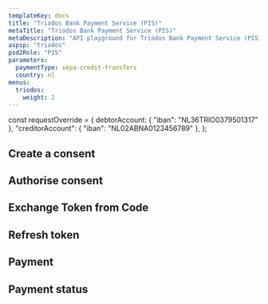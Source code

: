 ```yaml
---
templateKey: docs
title: "Triodos Bank Payment Service (PIS)"
metaTitle: "Triodos Bank Payment Service (PIS)"
metaDescription: "API playground for Triodos Bank Payment Service (PIS)"
aspsp: "triodos"
psd2Role: "PIS"
parameters:
  paymentType: sepa-credit-transfers
  country: nl
menus:
  triodos: 
    weight: 2
---
```




const requestOverride = {
  debtorAccount: {
    "iban": "NL36TRIO0379501317"
  },
  "creditorAccount": {
      "iban": "NL02ABNA0123456789"
  },
};



  <step>

  ## Create a consent

  <StepInitiatePayment requestOverride={requestOverride} />
  </step>
<step>

  ## Authorise consent

  <AuthoriseStep/>
</step>
<step>

  ## Exchange Token from Code

  <CreateToken/>
</step>
<step>

  ## Refresh token

  <RefreshToken/>
  </step>
  <step>

  ## Payment

  <StepPayment/>
  </step>
  <step>

  ## Payment status

  <StepPaymentStatus/>
  </step>

